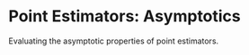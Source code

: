 # Point Estimators: Asymptotics {#point-estimators-asymptotics}

Evaluating the asymptotic properties of point estimators.
